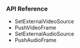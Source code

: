 <PlatformWrapper platform="unity">

### API Reference

- <Link to="{{Global.API_REF_UNITY_ROOT}}/class_irtcengine.html#api_imediaengine_setexternalvideosource">SetExternalVideoSource</Link>

- <Link to="{{Global.API_REF_UNITY_ROOT}}/class_irtcengine.html#api_imediaengine_pushvideoframe">PushVideoFrame</Link>

- <Link to="{{Global.API_REF_UNITY_ROOT}}/class_irtcengine.html#api_imediaengine_setexternalaudiosource2">SetExternalAudioSource</Link>

- <Link to="{{Global.API_REF_UNITY_ROOT}}/class_irtcengine.html#ariaid-title101">PushAudioFrame</Link>

</PlatformWrapper>
